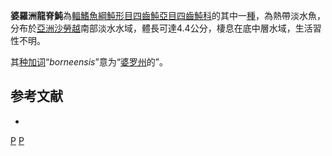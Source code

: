 {{Speciesbox
| name = 婆羅洲龍脊魨
| image = Tetrodon borneensis.jpg
| image_width = 250px
| status = NE
| status_system = IUCN3.1 
| genus = Carinotetraodon
| species = borneensis
| authority = {{le|查爾斯·塔特·里根|Charles Tate Regan|Regan}}, 1903
| synonyms = *''Tetrodon borneensis'' <small>Regan, 1903</small>
*''Tetraodon borneensis'' <small>Regan, 1903</small>
}}
'''婆羅洲龍脊魨'''為[[輻鰭魚綱|輻鰭魚綱]][[魨形目|魨形目]][[四齒魨亞目|四齒魨亞目]][[四齒魨科|四齒魨科]]的其中一[[種|種]]，為熱帶淡水魚，分布於[[亞洲|亞洲]][[沙勞越|沙勞越]]南部淡水水域，體長可達4.4公分，棲息在底中層水域，生活習性不明。

其[[种加词|种加词]]“''borneensis''”意为“[[婆罗州|婆罗州]]的”。

==参考文献==
*{{FishBase_species|genus=Carinotetraodon|species=borneensis|year=2014|month=3}}

{{Taxonbar|from=Q2713330}}

[[Category:龍脊魨屬|P]]
[[Category:1903年描述的鱼类|P]]


{{魚類小作品}}